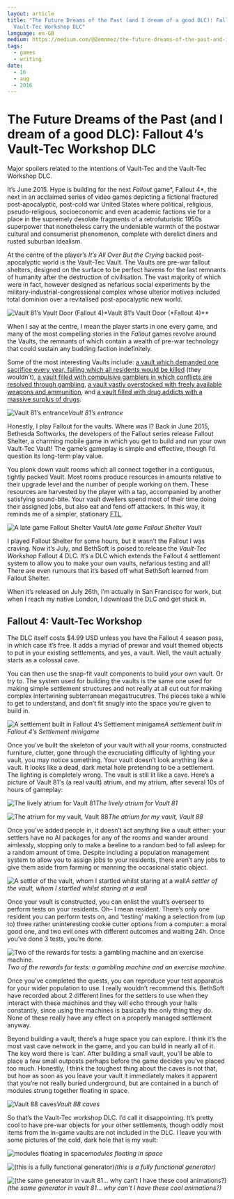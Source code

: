 ```yaml
---
layout: article
title: "The Future Dreams of the Past (and I dream of a good DLC): Fallout 4’s
  Vault-Tec Workshop DLC"
language: en-GB
medium: https://medium.com/@Zemnmez/the-future-dreams-of-the-past-and-i-dream-of-a-good-dlc-fallout-4s-vault-tec-workshop-dlc-86fbeda7a4e2
tags:
  - games
  - writing
date:
  - 16
  - aug
  - 2016
---
```


# The Future Dreams of the Past (and I dream of a good DLC): Fallout 4’s Vault-Tec Workshop DLC

Major spoilers related to the intentions of Vault-Tec and the Vault-Tec Workshop DLC.

It’s June 2015. Hype is building for the next _Fallout_ game*, Fallout 4*, the next in an acclaimed series of video games depicting a fictional fractured post-apocalyptic, post-cold war United States where political, religious, pseudo-religious, socioeconomic and even academic factions vie for a place in the supremely desolate fragments of a retrofuturistic 1950s superpower that nonetheless carry the undeniable warmth of the postwar cultural and consumerist phenomenon, complete with derelict diners and rusted suburban idealism.

At the centre of the player’s _It’s All Over But the Crying_ backed post-apocalyptic world is the Vault-Tec Vault. The Vaults are pre-war fallout shelters, designed on the surface to be perfect havens for the last remnants of humanity after the destruction of civilisation. The vast majority of which were in fact, however designed as nefarious social experiments by the military-industrial-congressional complex whose ulterior motives included total dominion over a revitalised post-apocalyptic new world.

![Vault 81’s Vault Door (*Fallout 4)*](https://cdn-images-1.medium.com/max/3840/1*eOVvm4RTPuGPh3XqSI98Yg.jpeg)*Vault 81’s Vault Door (*Fallout 4)\*\*

When I say at the centre, I mean the player starts in one every game, and many of the most compelling stories in the _Fallout_ games revolve around the Vaults, the remnants of which contain a wealth of pre-war technology that could sustain any budding faction indefinitely.

Some of the most interesting Vaults include: [a vault which demanded one sacrifice every year, failing which all residents would be killed](http://fallout.wikia.com/wiki/Vault_11) (they wouldn’t), [a vault filled with compulsive gamblers in which conflicts are resolved through gambling](http://fallout.wikia.com/wiki/Vault_21), [a vault vastly overstocked with freely available weapons and ammunition](http://fallout.wikia.com/wiki/Vault_34), and [a vault filled with drug addicts with a massive surplus of drugs](http://fallout.wikia.com/wiki/Vault_95).

![Vault 81’s entrance](https://cdn-images-1.medium.com/max/3840/1*V5pgDLvAZ0RHI3pktbW1dA.jpeg)_Vault 81’s entrance_

Honestly, I play Fallout for the vaults. Where was I? Back in June 2015, Bethesda Softworks, the developers of the Fallout series release Fallout Shelter, a charming mobile game in which you get to build and run your own Vault-Tec Vault! The game’s gameplay is simple and effective, though I’d question its long-term play value.

You plonk down vault rooms which all connect together in a contiguous, tightly packed Vault. Most rooms produce resources in amounts relative to their upgrade level and the number of people working on them. These resources are harvested by the player with a tap, accompanied by another satisfying sound-bite. Your vault dwellers spend most of their time doing their assigned jobs, but also eat and fend off attackers. In this way, it reminds me of a simpler, stationary [FTL](https://en.wikipedia.org/wiki/FTL:_Faster_Than_Light).

![A late game Fallout Shelter Vault](https://cdn-images-1.medium.com/max/2400/1*DUuV5dsWbrtjnYdscM77Pw.png)_A late game Fallout Shelter Vault_

I played Fallout Shelter for some hours, but it wasn’t the Fallout I was craving. Now it’s July, and BethSoft is poised to release the _Vault-Tec Workshop_ Fallout 4 DLC. It’s a DLC which extends the Fallout 4 settlement system to allow you to make your own vaults, nefarious testing and all! There are even rumours that it’s based off what BethSoft learned from Fallout Shelter.

When it’s released on July 26th, I’m actually in San Francisco for work, but when I reach my native London, I download the DLC and get stuck in.

## Fallout 4: Vault-Tec Workshop

The DLC itself costs $4.99 USD unless you have the Fallout 4 season pass, in which case it’s free. It adds a myriad of prewar and vault themed objects to put in your existing settlements, and yes, a vault. Well, the vault actually starts as a colossal cave.

You can then use the snap-fit vault components to build your own vault. Or try to. The system used for building the vaults is the same one used for making simple settlement structures and not really at all cut out for making complex intertwining subterranean megastrucutres. The pieces take a while to get to understand, and don’t fit snugly into the space you’re given to build in.

![A settlement built in Fallout 4’s Settlement minigame](https://cdn-images-1.medium.com/max/3840/1*wJUdxLd8wCvo5iJ3zYvS-w.jpeg)_A settlement built in Fallout 4’s Settlement minigame_

Once you’ve built the skeleton of your vault with all your rooms, constructed furniture, clutter, gone through the excruciating difficulty of lighting your vault, you may notice something. Your vault doesn’t look anything like a vault. It looks like a dead, dark metal hole pretending to be a settlement. The lighting is completely wrong. The vault is still lit like a cave. Here’s a picture of Vault 81's (a real vault) atrium, and my atrium, after several 10s of hours of gameplay:

![The lively atrium for Vault 81](https://cdn-images-1.medium.com/max/3840/1*wKMDloLCMNvm1m8VgLHbQQ.jpeg)_The lively atrium for Vault 81_

![The atrium for my vault, Vault 88](https://cdn-images-1.medium.com/max/3840/1*UNHszq1DNXk89v3IGNx5rQ.jpeg)_The atrium for my vault, Vault 88_

Once you’ve added people in, it doesn’t act anything like a vault either: your settlers have no AI packages for any of the rooms and wander around aimlessly, stopping only to make a beeline to a random bed to fall asleep for a random amount of time. Despite including a population management system to allow you to assign jobs to your residents, there aren’t any jobs to give them aside from farming or manning the occasional static object.

![A settler of the vault, whom I startled whilst staring at a wall](https://cdn-images-1.medium.com/max/3840/1*D5MkbjTaCrxO-D_ZMT8TEw.jpeg)_A settler of the vault, whom I startled whilst staring at a wall_

Once your vault is constructed, you can enlist the vault’s overseer to perform tests on your residents. Oh– I mean resident. There’s only one resident you can perform tests on, and ‘testing’ making a selection from (up to) three rather uninteresting cookie cutter options from a computer: a moral good one, and two evil ones with different outcomes and waiting 24h. Once you’ve done 3 tests, you’re done.

![Two of the rewards for tests: a gambling machine and an exercise machine.](https://cdn-images-1.medium.com/max/3840/1*mOtJSRHhE4V3NZTc4Sw5Fg.jpeg)_Two of the rewards for tests: a gambling machine and an exercise machine._

Once you’ve completed the quests, you can reproduce your test apparatus for your wider population to use. I really wouldn’t recommend this. BethSoft have recorded about 2 different lines for the settlers to use when they interact with these machines and they will echo through your halls constantly, since using the machines is basically the only thing they do. None of these really have any effect on a properly managed settlement anyway.

Beyond building a vault, there’s a huge space you can explore. I think it’s the most vast cave network in the game, and you can build in nearly all of it. The key word there is ‘can’. After building a small vault, you’ll be able to place a few small outposts perhaps before the game decides you’ve placed too much. Honestly, I think the toughest thing about the caves is not that, but how as soon as you leave your vault it immediately makes it apparent that you’re not really buried underground, but are contained in a bunch of modules strung together floating in space.

![Vault 88 caves](https://cdn-images-1.medium.com/max/3840/1*XnQzvNnri5NbGWS30tolwA.jpeg)_Vault 88 caves_

So that’s the Vault-Tec workshop DLC. I’d call it disappointing. It’s pretty cool to have pre-war objects for your other settlements, though oddly most items from the in-game vaults are not included in the DLC. I leave you with some pictures of the cold, dark hole that is my vault:

![modules floating in space](https://cdn-images-1.medium.com/max/3840/1*2fVe0yogTlPNDtUsYikajw.jpeg)_modules floating in space_

![(this is a fully functional generator)](https://cdn-images-1.medium.com/max/3840/1*A0s_aVvHzpasc1xpa4sTwQ.jpeg)_(this is a fully functional generator)_

![(the same generator in vault 81… why can’t I have these cool animations?)](https://cdn-images-1.medium.com/max/3840/1*kfaTUDgFvMnZEjbQX32_OA.jpeg)_(the same generator in vault 81… why can’t I have these cool animations?)_
